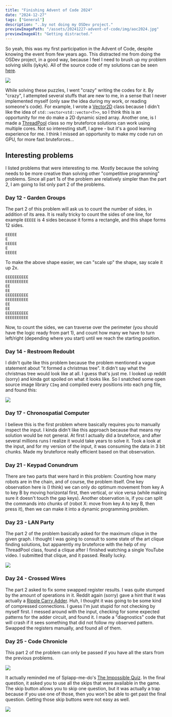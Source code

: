 ```yaml
---
title: "Finishing Advent of Code 2024"
date: "2024-12-27"
tags: ["General"]
description: "..by not doing my OSDev project."
previewImagePath: "/assets/20241227-advent-of-code/img/aoc2024.jpg"
previewImageAlt: "Getting distracted."
---
```


So yeah, this was my first participation in the Advent of Code, despite knowing
the event from few years ago. This distracted me from doing the OSDev project,
in a good way, because I feel I need to brush up my problem solving skills
(iykyk). All of the source code of my solutions can be seen
[here](https://github.com/firmanhp/aoc2024).

![](/assets/20241227-advent-of-code/img/50_stars.png)

While solving these puzzles, I went "crazy" writing the codes for it. By
"crazy", I attempted several stuffs that are new to me, in a sense that I never
implemented myself (only saw the idea during my work, or reading someone's
code). For example, I wrote a
[Vector2D](https://github.com/firmanhp/aoc2024/blob/main/util/vector_2d.h) class
because I didn't like the idea of `std::vector<std::vector<T>>`, so I think this
is an opportunity for me do make a 2D dynamic sized array. Another one, is I
made a
[ThreadPool](https://github.com/firmanhp/aoc2024/blob/main/util/thread_pool.h)
class so my bruteforce solutions can work using multiple cores. Not so
interesting stuff, I agree - but it's a good learning experience for me. I think
I missed an opportunity to make my code run on GPU, for more fast bruteforces...

## Interesting problems

I listed problems that were interesting to me. Mostly because the solving needs
to be more creative than solving other "competitive programming" problems. Since
all part 1s of the problem are relatively simpler than the part 2, I am going to
list only part 2 of the problems.

### Day 12 - Garden Groups

The part 2 of this problem will ask us to count the number of sides, in addition
of its area. It is really tricky to count the sides of one line, for example
`EEEEE` is 4 sides because it forms a rectangle, and this shape forms 12 sides.

```text
EEEEE
E
EEEEE
E
EEEEE
```

To make the above shape easier, we can "scale up" the shape, say scale it up 2x.

```text
EEEEEEEEEE
EEEEEEEEEE
EE
EE
EEEEEEEEEE
EEEEEEEEEE
EE
EE
EEEEEEEEEE
EEEEEEEEEE
```

Now, to count the sides, we can traverse over the perimeter (you should have the
logic ready from part 1), and count how many we have to turn left/right
(depending where you start) until we reach the starting position.

### Day 14 - Restroom Redoubt

I didn't quite like this problem because the problem mentioned a vague statement
about "it formed a christmas tree". It didn't say what the christmas tree would
look like at all. I guess that's just me. I looked up reddit (sorry) and kinda
got spoiled on what it looks like. So I snatched some open source image library
`CImg` and compiled every positions into each png file, and found this:

![](/assets/20241227-advent-of-code/img/restroom_redoubt.png)

### Day 17 - Chronospatial Computer

I believe this is the first problem where basically requires you to manually
inspect the input. I kinda didn't like this approach because that means my
solution would be not general. At first I actually did a bruteforce, and after
several millions runs I realize it would take years to solve it. Took a look at
the input, and for my version of the input, it was consuming the data in 3 bit
chunks. Made my bruteforce really efficient based on that observation.

### Day 21 - Keypad Conundrum

There are two parts that were hard in this problem: Counting how many robots are
in the chain, and of course, the problem itself. One key observation here is (I
think) we can only do optimum movement from key A to key B by moving horizontal
first, then vertical, or vice versa (while making sure it doesn't touch the gap
keys). Another observation is, if you can split the commands into chunks of
(robot X: move from key A to key B, then press it), then we can make it into a
dynamic programming problem.

### Day 23 - LAN Party

The part 2 of the problem basically asked for the maximum clique in the given
graph. I thought I was going to consult to some state of the art clique finding
solutions, but apparently my bruteforce with the help of my ThreadPool class,
found a clique after I finished watching a single YouTube video. I submitted
that clique, and it passed. Really lucky.

![](/assets/20241227-advent-of-code/img/lan_party.jpeg)

### Day 24 - Crossed Wires

The part 2 asked to fix some swapped register results. I was quite stumped by
the amount of operations in it. Reddit again (sorry) gave a hint that it was
actually a [Ripple Carry
Adder](https://www.sciencedirect.com/topics/computer-science/ripple-carry-adder).
Huh, I thought it was going to be some kind of compressed connections. I guess
I'm just stupid for not checking by myself first. I messed around with the
input, checking for some expected patterns for the adder circuit, and found it.
I made a "diagnostics" code that will crash if it sees something that did not
follow my observed pattern. Swapped the registers manually, and found all of
them.

### Day 25 - Code Chronicle

This part 2 of the problem can only be passed if you have all the stars from the
previous problems.

![](/assets/20241227-advent-of-code/img/code_chronicle.jpeg)

It actually reminded me of Splapp-me-do's [The Impossible
Quiz](https://en.wikipedia.org/wiki/The_Impossible_Quiz). In the final question,
it asked you to use all the skips that were available in the game. The skip
button allows you to skip one question, but it was actually a trap because if
you use one of those, then you won't be able to get past the final question.
Getting those skip buttons were not easy as well.

![](/assets/20241227-advent-of-code/img/impossible_quiz.jpg)

